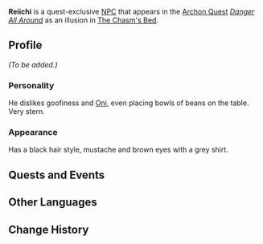 {{Meta
<!-- Remove this template after adding the missing info -->
|missing_NPC_profile  = yes
}}
{{Character Infobox
|type             = Quest NPC
|image            = NPC Reiichi.png
|region           = Liyue
|region2          = Inazuma
}}
'''Reiichi''' is a quest-exclusive [[NPC]] that appears in the [[Archon Quest]] ''[[Danger All Around]]'' as an illusion in [[The Chasm's Bed]].

==Profile==
<!-- detailed story/lore information goes here -->
''(To be added.)''

===Personality===
He dislikes goofiness and [[Oni]], even placing bowls of beans on the table. Very stern.

===Appearance===
Has a black hair style, mustache and brown eyes with a grey shirt.

==Quests and Events==
{{Quests and Events}}

==Other Languages==
{{Other Languages
|default_hidden = 1
|en      = Reiichi
|zhs     = 伶一
|zhs_rm  = Língyī
|zht     = 伶一
|zht_rm  = Língyī
|ja      = 伶一
|ja_rm   = Reiichi
|ko      = 레이치
|ko_rm   = Reichi
|es      = Reiichi
|fr      = Reiichi
|ru      = Лин И
|th      = Reiichi
|vi      = Reiichi
|de      = Reiichi
|id      = Reiichi
|pt      = Reiichi
|tr      = Reiichi
|it      = Reiichi
}}

==Change History==
{{Change History|2.7}}